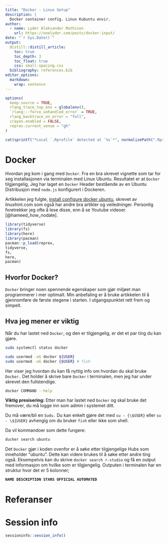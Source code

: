 ```yaml
---
title: "Docker - Linux Setup"
description: |
  Docker container config. Linux Kubuntu envir.
author:
  - name: Lyder Aleksander Mathisen
    url: https://onelyder.com/posts/docker-input/
date: "`r Sys.Date()`"
output:
  distill::distill_article:
    toc: true
    toc_depth: 3
    toc_float: true
    css: small-spacing.css
  bibliography: references.bib
editor_options: 
  markdown: 
    wrap: sentence
---
```


```r
options(
  keep.source = TRUE,
  rlang_trace_top_env = globalenv(),
  `rlang:::force_unhandled_error` = TRUE,
  rlang_backtrace_on_error = "full",
  crayon.enabled = FALSE,
  reprex.current_venue = "gh"
)
```

```r
cat(sprintf("*Local `.Rprofile` detected at `%s`*", normalizePath(".Rprofile")))
```


# Docker

Hvordan jeg kom i gang med `Docker`.
Fra en bra skrevet vignette som tar for seg installasjonen via terminalen med Linux Ubuntu.
Resultatet er at `Docker` tilgjengelig, Jeg har laget en `Docker` Header bestående av en Ubuntu Distribusjon med `node.js` konfigurert i Dockeren.

Artikkelen jeg fulgte, [install configure docker ubuntu](https://linuxhint.com/install_configure_docker_ubuntu/), skrevet av linuxhint.com som også har andre bra artikler og veiledninger.
Personlig foretrekker jeg ofte å lese disse, enn å se Youtube videoer.
[@hameed_how_nodate].

```r
library(tidyverse)
library(fs)
library(here)
library(pacman)
pacman::p_load(reprex,
tidyverse,
fs,
here,
pacman)
```

## Hvorfor Docker?

`Docker` bringer noen spennende egenskaper som gjør miljøet man programmerer i mer optimalt.
Min anbefaling er å bruke artikkelen til å gjennomføre de første stegene i starten.
I utgangspunktet rett frem og simpelt.

## Hva jeg mener er viktig

Når du har lastet ned `Docker`, og den er tilgjengelig, er det et par ting du kan gjøre.

```bash

sudo systemctl status docker

sudo usermod -aG docker ${USER}
sudo usermod -aG docker {$USER} # fish

```

Her viser jeg hvordan du kan få nyttig info om hvordan du skal bruke `Docker.` Det holder å skrive bare `Docker` i terminalen, men jeg har under skrevet den fullstendige.

```bash

docker COMMAND --help

```

**Viktig presisering:** Etter man har lastet ned `Docker` og skal bruke det fremover, du må logge inn som admin i systemet ditt.

Du må være/bli en `Sudu.` Du kan enkelt gjøre det med `su - {\$USER}` eller `su - \${USER}` avhengig om du bruker `fish` eller ikke som shell.

Da vil kommandoer som dette fungere:

```bash
ducker search ubuntu

```

Det `Docker` gjør i koden ovenfor er å søke etter tilgjengelige Hubs som inneholder "ubuntu".
Dette kan videre brukes til å søke etter andre ting også.
Eksempelvis kan du skrive `docker search r-studio` og få en output med informasjon om hvilke som er tilgjengelig.
Outputen i terminalen har en struktur hvor det er 5 kolonner;

**`NAME DESCRIPTION STARS OFFICIAL AUTOMATED`**

# Referanser

<summary>

# Session info

</summary>

```r
sessioninfo::session_info()
```

</details>
